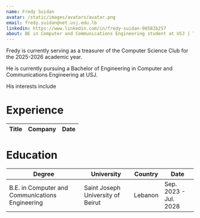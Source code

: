 ```yaml
---
name: Fredy Suidan
avatar: /static/images/avatars/avatar.png
email: fredy.suidan@net.usj.edu.lb
linkedin: https://www.linkedin.com/in/fredy-suidan-96582b257
about: BE in Computer and Communications Engineering student at USJ | Treasurer (2025-2026)
---
```


Fredy is currently serving as a treasurer of the Computer Science Club for the 2025-2026 academic year.

He is currently pursuing a Bachelor of Engineering in Computer and Communications Engineering at USJ.

His interests include

<h1>Experience</h1>

| Title | Company | Date |
| ----- | ------- | ---- |

<h1>Education</h1>

| Degree                                          | University                        | Country | Date                  |
| ----------------------------------------------- | --------------------------------- | ------- | --------------------- |
| B.E. in Computer and Communications Engineering | Saint Joseph University of Beirut | Lebanon | Sep. 2023 - Jul. 2028 |
